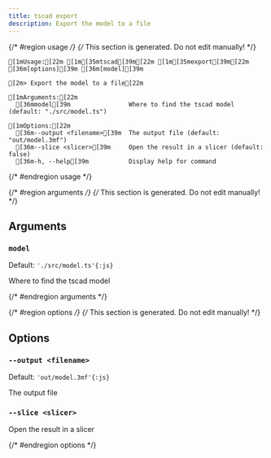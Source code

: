 ```yaml
---
title: tscad export
description: Export the model to a file
---
```


{/* #region usage */}
{/* This section is generated. Do not edit manually! */}

```ansi title="Terminal"
[1mUsage:[22m [1m[35mtscad[39m[22m [1m[35mexport[39m[22m [36m[options][39m [36m[model][39m

[2m> Export the model to a file[22m

[1mArguments:[22m
  [36mmodel[39m                Where to find the tscad model (default: "./src/model.ts")

[1mOptions:[22m
  [36m--output <filename>[39m  The output file (default: "out/model.3mf")
  [36m--slice <slicer>[39m     Open the result in a slicer (default: false)
  [36m-h, --help[39m           Display help for command

```

{/* #endregion usage */}

{/* #region arguments */}
{/* This section is generated. Do not edit manually! */}

## Arguments

### `model`

Default: `'./src/model.ts'{:js}`

Where to find the tscad model

{/* #endregion arguments */}

{/* #region options */}
{/* This section is generated. Do not edit manually! */}

## Options

### `--output <filename>`

Default: `'out/model.3mf'{:js}`

The output file

### `--slice <slicer>`

Open the result in a slicer

{/* #endregion options */}
